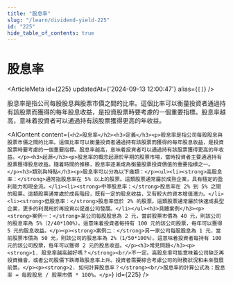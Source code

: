 ```yaml
---
title: "股息率"
slug: "/learn/dividend-yield-225"
id: "225"
hide_table_of_contents: true
---
```



# 股息率

<ArticleMeta id={225} updatedAt={'2024-09-13 12:00:47'} alias={`[]`} />
<div className='border-solid border-b border-t-0 my-4 border-[var(--ifm-color-gray-300)]' />

股息率是指公司每股股息與股票市價之間的比率。這個比率可以衡量投資者通過持有該股票而獲得的每年股息收益，是投資股票時要考慮的一個重要指標。股息率越高，意味着投資者可以通過持有該股票獲得更高的年收益。

<AIContent content={`<h2>股息率</h2><h3>定義</h3><p>股息率是指公司每股股息與股票市價之間的比率。這個比率可以衡量投資者通過持有該股票而獲得的每年股息收益，是投資股票時要考慮的一個重要指標。股息率越高，意味着投資者可以通過持有該股票獲得更高的年收益。</p><h3>起源</h3><p>股息率的概念起源於早期的股票市場，當時投資者主要通過持有股票獲得股息收益。隨着時間的推移，股息率逐漸成為衡量股票投資價值的重要指標之一。</p><h3>類別與特點</h3><p>股息率可以分為以下幾類：</p><ul><li><strong>高股息率：</strong>通常指股息率在 5% 以上的股票。這類股票通常屬於成熟企業，具有穩定的盈利能力和現金流。</li><li><strong>中等股息率：</strong>股息率在 2% 到 5% 之間的股票。這類股票通常處於成長階段，既有一定的股息收益，又有較大的資本增值潛力。</li><li><strong>低股息率：</strong>股息率低於 2% 的股票。這類股票通常屬於快速成長型企業，更多的利潤用於再投資以促進公司發展。</li></ul><h3>具體案例</h3><p><strong>案例一：</strong>某公司每股股息為 2 元，當前股票市價為 40 元，則該公司的股息率為 5%（2/40*100%）。這意味着投資者每持有 100 元的該公司股票，每年可以獲得 5 元的股息收益。</p><p><strong>案例二：</strong>另一家公司每股股息為 1 元，當前股票市價為 50 元，則該公司的股息率為 2%（1/50*100%）。這意味着投資者每持有 100 元的該公司股票，每年可以獲得 2 元的股息收益。</p><h3>常見問題</h3><p><strong>1. 股息率越高越好嗎？</strong><br/>不一定。高股息率可能意味着公司缺乏再投資機會，或者公司股價下跌導致股息率上升。投資者需要綜合考慮公司的財務狀況和未來發展前景。</p><p><strong>2. 如何計算股息率？</strong><br/>股息率的計算公式為：股息率 = 每股股息 / 股票市價 * 100%。</p>`} id={225} />

